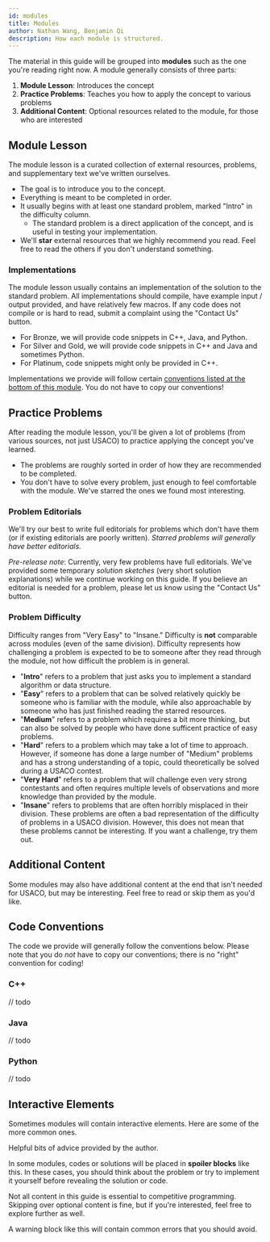 ```yaml
---
id: modules
title: Modules
author: Nathan Wang, Benjamin Qi
description: How each module is structured.
---
```


The material in this guide will be grouped into **modules** such as the one you're reading right now. A module generally consists of three parts:

1. **Module Lesson**: Introduces the concept
2. **Practice Problems**: Teaches you how to apply the concept to various problems
3. **Additional Content**: Optional resources related to the module, for those who are interested

## Module Lesson

The module lesson is a curated collection of external resources, problems, and supplementary text we've written ourselves.

  - The goal is to introduce you to the concept.
  - Everything is meant to be completed in order.
  - It usually begins with at least one standard problem, marked "Intro" in the difficulty column.
    - The standard problem is a direct application of the concept, and is useful in testing your implementation.
  - We'll **star** external resources that we highly recommend you read. Feel free to read the others if you don't understand something.

### Implementations

The module lesson usually contains an implementation of the solution to the standard problem. All implementations should compile, have example input / output provided, and have relatively few macros. If any code does not compile or is hard to read, submit a complaint using the "Contact Us" button.

  - For Bronze, we will provide code snippets in C++, Java, and Python.
  - For Silver and Gold, we will provide code snippets in C++ and Java and sometimes Python.
  - For Platinum, code snippets might only be provided in C++.

Implementations we provide will follow certain [conventions listed at the bottom of this module](#code-conventions). You do not have to copy our conventions!

## Practice Problems

After reading the module lesson, you'll be given a lot of problems (from various sources, not just USACO) to practice applying the concept you've learned.

- The problems are roughly sorted in order of how they are recommended to be completed.
- You don't have to solve every problem, just enough to feel comfortable with the module. We've starred the ones we found most interesting.

### Problem Editorials

We'll try our best to write full editorials for problems which don't have them (or if existing editorials are poorly written). _Starred problems will generally have better editorials._

_Pre-release note_: Currently, very few problems have full editorials. We've provided some temporary _solution sketches_ (very short solution explanations) while we continue working on this guide. If you believe an editorial is needed for a problem, please let us know using the "Contact Us" button.

### Problem Difficulty

Difficulty ranges from "Very Easy" to "Insane." Difficulty is **not** comparable across modules (even of the same division). Difficulty represents how challenging a problem is expected to be to someone after they read through the module, not how difficult the problem is in general.

- "**Intro**" refers to a problem that just asks you to implement a standard algorithm or data structure.
- "**Easy**" refers to a problem that can be solved relatively quickly be someone who is familiar with the module, while also approachable by someone who has just finished reading the starred resources.
- "**Medium**" refers to a problem which requires a bit more thinking, but can also be solved by people who have done sufficent practice of easy problems.
- "**Hard**" refers to a problem which may take a lot of time to approach. However, if someone has done a large number of "Medium" problems and has a strong understanding of a topic, could theoretically be solved during a USACO contest.
- "**Very Hard**" refers to a problem that will challenge even very strong contestants and often requires multiple levels of observations and more knowledge than provided by the module.
- "**Insane**" refers to problems that are often horribly misplaced in their division. These problems are often a bad representation of the difficulty of problems in a USACO division. However, this does not mean that these problems cannot be interesting. If you want a challenge, try them out.

## Additional Content

Some modules may also have additional content at the end that isn't needed for USACO, but may be interesting. Feel free to read or skip them as you'd like.

## Code Conventions

The code we provide will generally follow the conventions below. Please note that you do _not_ have to copy our conventions; there is no "right" convention for coding!

### C++

// todo

### Java

// todo

### Python

// todo

## Interactive Elements

Sometimes modules will contain interactive elements. Here are some of the more common ones.

<info-block title="Pro Tip">

Helpful bits of advice provided by the author.

<!-- Tips on how to become legend in CP and better at competitve programming by Benjamin Qi, exactly what you wanted when you spam DM'd him! Definitely take these tips seriously. Don't uncomment this. -->

</info-block>

<spoiler title="Hidden Content">

In some modules, codes or solutions will be placed in **spoiler blocks** like this. In these cases, you should think about the problem or try to implement it yourself before revealing the solution or code.

</spoiler>

<optional-content title="Optional Content">

Not all content in this guide is essential to competitive programming. Skipping over optional content is fine, but if you're interested, feel free to explore further as well.

</optional-content>

<warning-block>

A warning block like this will contain common errors that you should avoid.

</warning-block>

<!-- Difficulty should be comparable across a division. Say that you have *almost-solved* a question if you scored at least $n-2$ out of $n$ test cases. At least for platinum, difficulty levels should correspond approximately to the following USA Pre-college almost-solve rates on a USACO contest:

  - Easy: $\ge 40\%$ (ex. Fort Moo, Team Building, Redistricting)
  - Normal: $\ge 20\%$ (ex. Card Game, Balancing, Gathering)
  - Hard: $\ge 10\%$ (ex. Mooriokart, Train Tracking 2, Friendcross)

Old gold problems should probably be bumped up one level. -->

<!-- Re: above. Almost-solved is subjective to problem though. Incorrect greedy "almost solves" deleg."" -->